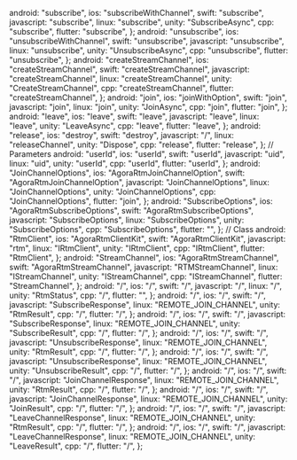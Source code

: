   android: "subscribe",
  ios: "subscribeWithChannel",
  swift: "subscribe",
  javascript: "subscribe",
  linux: "subscribe",
  unity: "SubscribeAsync",
  cpp: "subscribe",
  flutter: "subscribe",
};
  android: "unsubscribe",
  ios: "unsubscribeWithChannel",
  swift: "unsubscribe",
  javascript: "unsubscribe",
  linux: "unsubscribe",
  unity: "UnsubscribeAsync",
  cpp: "unsubscribe",
  flutter: "unsubscribe",
};
  android: "createStreamChannel",
  ios: "createStreamChannel",
  swift: "createStreamChannel",
  javascript: "createStreamChannel",
  linux: "createStreamChannel",
  unity: "CreateStreamChannel",
  cpp: "createStreamChannel",
  flutter: "createStreamChannel",
};
  android: "join",
  ios: "joinWithOption",
  swift: "join",
  javascript: "join",
  linux: "join",
  unity: "JoinAsync",
  cpp: "join",
  flutter: "join",
};
  android: "leave",
  ios: "leave",
  swift: "leave",
  javascript: "leave",
  linux: "leave",
  unity: "LeaveAsync",
  cpp: "leave",
  flutter: "leave",
};
  android: "release",
  ios: "destroy",
  swift: "destroy",
  javascript: "/",
  linux: "releaseChannel",
  unity: "Dispose",
  cpp: "release",
  flutter: "release",
};
// Parameters
  android: "userId",
  ios: "userId",
  swift: "userId",
  javascript: "uid",
  linux: "uid",
  unity: "userId",
  cpp: "userId",
  flutter: "userId",
};
  android: "JoinChannelOptions",
  ios: "AgoraRtmJoinChannelOption",
  swift: "AgoraRtmJoinChannelOption",
  javascript: "JoinChannelOptions",
  linux: "JoinChannelOptions",
  unity: "JoinChannelOptions",
  cpp: "JoinChannelOptions",
  flutter: "join",
};
  android: "SubscribeOptions",
  ios: "AgoraRtmSubscribeOptions",
  swift: "AgoraRtmSubscribeOptions",
  javascript: "SubscribeOptions",
  linux: "SubscribeOptions",
  unity: "SubscribeOptions",
  cpp: "SubscribeOptions",
  flutter: "",
};
// Class
  android: "RtmClient",
  ios: "AgoraRtmClientKit",
  swift: "AgoraRtmClientKit",
  javascript: "rtm",
  linux: "IRtmClient",
  unity: "IRtmClient",
  cpp: "IRtmClient",
  flutter: "RtmClient",
};
  android: "StreamChannel",
  ios: "AgoraRtmStreamChannel",
  swift: "AgoraRtmStreamChannel",
  javascript: "RTMStreamChannel",
  linux: "IStreamChannel",
  unity: "IStreamChannel",
  cpp: "IStreamChannel",
  flutter: "StreamChannel",
};
  android: "/",
  ios: "/",
  swift: "/",
  javascript: "/",
  linux: "/",
  unity: "RtmStatus",
  cpp: "/",
  flutter: "",
};
  android: "/",
  ios: "/",
  swift: "/",
  javascript: "SubscribeResponse",
  linux: "REMOTE_JOIN_CHANNEL",
  unity: "RtmResult<SubscribeResult>",
  cpp: "/",
  flutter: "/",
};
  android: "/",
  ios: "/",
  swift: "/",
  javascript: "SubscribeResponse",
  linux: "REMOTE_JOIN_CHANNEL",
  unity: "SubscribeResult",
  cpp: "/",
  flutter: "/",
};
  android: "/",
  ios: "/",
  swift: "/",
  javascript: "UnsubscribeResponse",
  linux: "REMOTE_JOIN_CHANNEL",
  unity: "RtmResult<UnsubscribeResult>",
  cpp: "/",
  flutter: "/",
};
  android: "/",
  ios: "/",
  swift: "/",
  javascript: "UnsubscribeResponse",
  linux: "REMOTE_JOIN_CHANNEL",
  unity: "UnsubscribeResult",
  cpp: "/",
  flutter: "/",
};
  android: "/",
  ios: "/",
  swift: "/",
  javascript: "JoinChannelResponse",
  linux: "REMOTE_JOIN_CHANNEL",
  unity: "RtmResult<JoinResult>",
  cpp: "/",
  flutter: "/",
};
  android: "/",
  ios: "/",
  swift: "/",
  javascript: "JoinChannelResponse",
  linux: "REMOTE_JOIN_CHANNEL",
  unity: "JoinResult",
  cpp: "/",
  flutter: "/",
};
  android: "/",
  ios: "/",
  swift: "/",
  javascript: "LeaveChannelResponse",
  linux: "REMOTE_JOIN_CHANNEL",
  unity: "RtmResult<LeaveResult>",
  cpp: "/",
  flutter: "/",
};
  android: "/",
  ios: "/",
  swift: "/",
  javascript: "LeaveChannelResponse",
  linux: "REMOTE_JOIN_CHANNEL",
  unity: "LeaveResult",
  cpp: "/",
  flutter: "/",
};